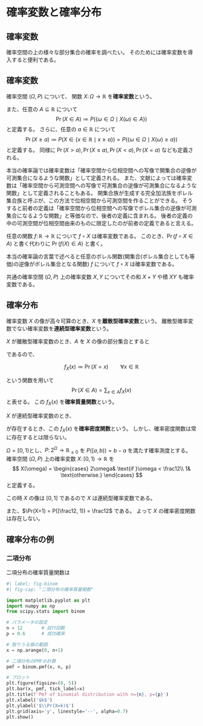 # 確率変数と確率分布

## 確率変数

確率空間の上の様々な部分集合の確率を調べたい。
そのためには確率変数を導入すると便利である。

::: {#def-rv}
## 確率変数

確率空間 $(\Omega,\, P)$ について、
関数 $X\colon \Omega\to\mathbb{R}$ を**確率変数**という。

また、任意の $A\subseteq\mathbb{R}$ について
$$
\Pr(X\in A) \coloneqq P(\{\omega\in\Omega\mid X(\omega)\in A\})
$$
と定義する。
さらに、任意の $a\in\mathbb{R}$ について
$$
\Pr(X\ge a) \coloneqq P(X\in \{x\in\mathbb{R}\mid x\ge a\}) = P(\{\omega\in\Omega\mid X(\omega)\ge a\})
$$
と定義する。
同様に $\Pr(X > a),\, \Pr(X \le a),\, \Pr(X < a),\, \Pr(X = a)$ なども定義される。
:::

::: {.callout-note}
本当の確率論では確率変数は「確率空間から位相空間への写像で開集合の逆像が可測集合になるような関数」として定義される。
また、文献によっては確率変数は「確率空間から可測空間への写像で可測集合の逆像が可測集合になるような関数」として定義されることもある。
開集合族が生成する完全加法族をボレル集合族と呼ぶが、この方法で位相空間から可測空間を作ることができる。
そうすると前者の定義は「確率空間から位相空間への写像でボレル集合の逆像が可測集合になるような関数」と等価なので、後者の定義に含まれる。
後者の定義の中の可測空間が位相空間由来のものに限定したのが前者の定義であると言える。
:::

任意の関数 $f\colon \mathbb{R}\to\mathbb{R}$ について $f\circ X$ は確率変数である。
このとき、$\Pr(f\circ X \in A)$ と書く代わりに $\Pr(f(X)\in A)$ と書く。

::: {.callout-note}
本当の確率論の言葉で述べると任意のボレル関数(開集合(ボレル集合としても等価)の逆像がボレル集合となる関数) $f$ について $f\circ X$ は確率変数である。
:::

共通の確率空間 $(\Omega,\, P)$ 上の確率変数 $X,\,Y$ についてその和 $X + Y$ や積 $XY$ も確率変数である。

## 確率分布

確率変数 $X$ の像が高々可算のとき、$X$ を**離散型確率変数**という。
離散型確率変数でない確率変数を**連続型確率変数**という。

$X$ が離散型確率変数のとき、$A$ を $X$ の像の部分集合とすると

\begin{align*}
\Pr(X\in A) &= \Pr\left(\{\omega\in\Omega\mid X(\omega)\in A\}\right)\\
&= \Pr\left(\bigcup_{x\in A} \{\omega\in\Omega\mid X(\omega)=x\}\right)\\
&= \sum_{x\in A} \Pr\left(\{\omega\in\Omega\mid X(\omega)=x\}\right)\\
&= \sum_{x\in A} \Pr\left(X=x\right)
\end{align*}

であるので、

$$
f_X(x) \coloneqq \Pr(X=x) \qquad \forall x\in\mathbb{R}
$$

という関数を用いて
$$
\Pr(X\in A) = \sum_{x\in A} f_X(x)
$$
と表せる。
この $f_X(x)$ を**確率質量関数**という。

$X$ が連続型確率変数のとき、

\begin{align*}
\Pr(X\in A) &= \int_{x\in A} f_X(x) \mathrm{d}x
\end{align*}

が存在するとき、この $f_X(x)$ を**確率密度関数**という。
しかし、確率密度関数は常に存在するとは限らない。

::: {#exm-contdisc}
$\Omega = [0, 1)$とし、$P\colon 2^\Omega\to\mathbb{R}_{\ge 0}$ を $P([a, b)) = b-a$ を満たす確率測度とする。
確率空間 $(\Omega,\, P)$ 上の確率変数 $X\colon [0,1)\to\mathbb{R}$ を
$$
X(\omega) =
\begin{cases}
2\omega& \text{if }\omega < \frac12\\
1& \text{otherwise.}
\end{cases}
$$
と定義する。

この時 $X$ の像は $[0,1]$ であるので $X$ は連続型確率変数である。

また、$\Pr(X=1) = P([\frac12, 1)) = \frac12$ である。
よって $X$ の確率密度関数は存在しない。
:::



## 確率分布の例

### 二項分布

二項分布の確率質量関数は

```python
#| label: fig-binom
#| fig-cap: "二項分布の確率質量関数"

import matplotlib.pyplot as plt
import numpy as np
from scipy.stats import binom

# パラメータの設定
n = 12       # 試行回数
p = 0.6      # 成功確率

# 取りうる値の範囲
x = np.arange(0, n+1)

# 二項分布のPMFの計算
pmf = binom.pmf(x, n, p)

# プロット
plt.figure(figsize=(8, 5))
plt.bar(x, pmf, tick_label=x)
plt.title(f'Pmf of binomial distribution with n={n}, p={p}')
plt.xlabel('$k$')
plt.ylabel('$\\Pr(X=k)$')
plt.grid(axis='y', linestyle='--', alpha=0.7)
plt.show()
```
